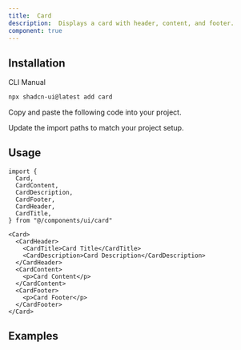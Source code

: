 ```yaml
---
title:  Card
description:  Displays a card with header, content, and footer.
component: true
---
```


<ComponentPreview name="card-with-form" description="A card with a form" />

## Installation

<Tabs defaultValue="cli">

<TabsList>
  <TabsTrigger value="cli">CLI</TabsTrigger>
  <TabsTrigger value="manual">Manual</TabsTrigger>
</TabsList>
<TabsContent value="cli">

```bash
npx shadcn-ui@latest add card
```

</TabsContent>

<TabsContent value="manual">

<Steps>

<Step>Copy and paste the following code into your project.</Step>

<ComponentSource name="card" />

<Step>Update the import paths to match your project setup.</Step>

</Steps>

</TabsContent>

</Tabs>

## Usage

```tsx
import {
  Card,
  CardContent,
  CardDescription,
  CardFooter,
  CardHeader,
  CardTitle,
} from "@/components/ui/card"
```

```tsx
<Card>
  <CardHeader>
    <CardTitle>Card Title</CardTitle>
    <CardDescription>Card Description</CardDescription>
  </CardHeader>
  <CardContent>
    <p>Card Content</p>
  </CardContent>
  <CardFooter>
    <p>Card Footer</p>
  </CardFooter>
</Card>
```

## Examples

<ComponentPreview
  name="card-demo"
  description="A card showing notifications settings."
/>
